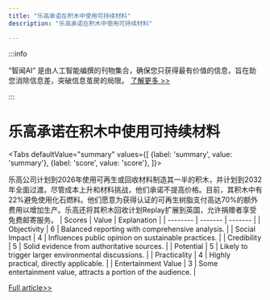```yaml
---
title: "乐高承诺在积木中使用可持续材料"
description: "乐高承诺在积木中使用可持续材料"

---
```



:::info

“智闻AI“ 是由人工智能编撰的刊物集合，确保您只获得最有价值的信息，旨在助您消除信息差，突破信息茧房的局限。  [了解更多 >>](/)

:::

# 乐高承诺在积木中使用可持续材料


<Tabs
	defaultValue="summary"
	values={[
	{label: 'summary', value: 'summary'},
	{label: 'score', value: 'score'},
]}>
<TabItem value="summary">


乐高公司计划到2026年使用可再生或回收材料制造其一半的积木，并计划到2032年全面过渡。尽管成本上升和材料挑战，他们承诺不提高价格。目前，其积木中有22%避免使用化石燃料。他们愿意为获得认证的可再生树脂支付高达70%的额外费用以增加生产。乐高还将其积木回收计划Replay扩展到英国，允许捐赠者享受免费邮寄服务。
</TabItem>
<TabItem value="score">
	| Scores     | Value   | Explanation |
	| -------- | ------- | ------- |
	| Objectivity  | 6    | Balanced reporting with comprehensive analysis.    |
	| Social Impact | 4     | Influences public opinion on sustainable practices.    |
	| Credibility    | 5    | Solid evidence from authoritative sources.    |
	| Potential    | 5    | Likely to trigger larger environmental discussions.    |
	| Practicality    | 4    | Highly practical, directly applicable.    |
	| Entertainment Value    | 3    | Some entertainment value, attracts a portion of the audience.    |
</TabItem>
</Tabs>

[Full article>>](https://news.slashdot.org/story/24/08/30/000255/lego-plans-to-make-half-the-plastic-in-bricks-from-renewable-materials-by-2026?utm_source=rss1.0mainlinkanon&utm_medium=feed)
